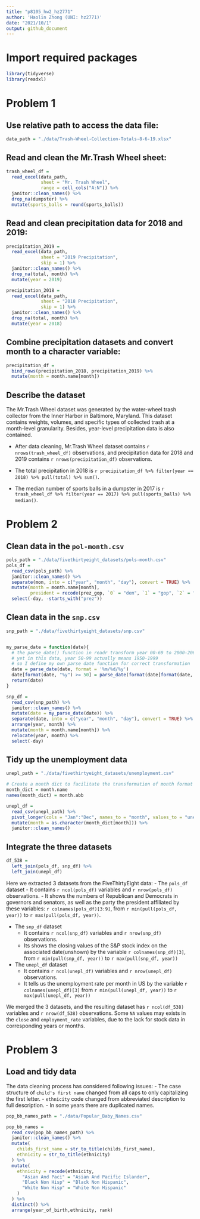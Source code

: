 ```yaml
---
title: "p8105_hw2_hz2771"
author: 'Haolin Zhong (UNI: hz2771)'
date: "2021/10/1"
output: github_document
---
```


# Import required packages

```r
library(tidyverse)
library(readxl)
```

# Problem 1

## Use relative path to access the data file:

```r
data_path = "./data/Trash-Wheel-Collection-Totals-8-6-19.xlsx"
```

## Read and clean the Mr.Trash Wheel sheet:

```r
trash_wheel_df = 
  read_excel(data_path, 
             sheet = "Mr. Trash Wheel",
             range = cell_cols("A:N")) %>% 
  janitor::clean_names() %>% 
  drop_na(dumpster) %>% 
  mutate(sports_balls = round(sports_balls))
```

## Read and clean precipitation data for 2018 and 2019:

```r
precipitation_2019 =
  read_excel(data_path,
             sheet = "2019 Precipitation",
             skip = 1) %>%
  janitor::clean_names() %>% 
  drop_na(total, month) %>% 
  mutate(year = 2019)

precipitation_2018 = 
  read_excel(data_path,
             sheet = "2018 Precipitation",
             skip = 1) %>% 
  janitor::clean_names() %>% 
  drop_na(total, month) %>% 
  mutate(year = 2018)
```

## Combine precipitation datasets and convert month to a character variable:

```r
precipitation_df = 
  bind_rows(precipitation_2018, precipitation_2019) %>% 
  mutate(month = month.name[month])
```

## Describe the dataset

The Mr.Trash Wheel dataset was generated by the water-wheel trash collector from 
the Inner Harbor in Baltimore, Maryland. This dataset contains weights, volumes,
and specific types of collected trash at a month-level granularity. Besides, 
year-level precipitation data is also contained.

- After data cleaning, Mr.Trash Wheel dataset contains `r nrows(trash_wheel_df)`
observations, and precipitation data for 2018 and 2019 contains 
`r nrows(precipitation_df)` observations.

- The total precipitation in 2018 is `r precipitation_df %>% filter(year == 2018) %>% pull(total) %>% sum()`.

- The median number of sports balls in a dumpster in 2017 is `r trash_wheel_df %>% filter(year == 2017) %>% pull(sports_balls) %>% median()`.


# Problem 2

## Clean data in the `pol-month.csv`

```r
pols_path = "./data/fivethirtyeight_datasets/pols-month.csv"
pols_df = 
  read_csv(pols_path) %>% 
  janitor::clean_names() %>% 
  separate(mon, into = c("year", "month", "day"), convert = TRUE) %>% 
  mutate(month = month.name[month],
         president = recode(prez_gop, `0` = "dem", `1` = "gop", `2` = "gop")) %>%
  select(-day, -starts_with("prez"))

```

## Clean data in the `snp.csv`

```r
snp_path = "./data/fivethirtyeight_datasets/snp.csv"


my_parse_date = function(date){
  # the parse_date() function in readr transform year 00-69 to 2000-2069
  # yet in this data, year 50-99 actually means 1950-1999
  # so I define my own parse date function for correct transformation
  date = parse_date(date, format = '%m/%d/%y')
  date[format(date, "%y") >= 50] = parse_date(format(date[format(date, "%y") >= 50], "19%y-%m-%d"))
  return(date)
}

snp_df =
  read_csv(snp_path) %>% 
  janitor::clean_names() %>% 
  mutate(date = my_parse_date(date)) %>% 
  separate(date, into = c("year", "month", "day"), convert = TRUE) %>% 
  arrange(year, month) %>% 
  mutate(month = month.name[month]) %>% 
  relocate(year, month) %>% 
  select(-day)
```

## Tidy up the unemployment data

```r
unepl_path = "./data/fivethirtyeight_datasets/unemployment.csv"

# Create a month dict to facilitate the transformation of month format
month_dict = month.name
names(month_dict) = month.abb

unepl_df = 
  read_csv(unepl_path) %>%
  pivot_longer(cols = "Jan":"Dec", names_to = "month", values_to = "unemployment_rate") %>% 
  mutate(month = as.character(month_dict[month])) %>% 
  janitor::clean_names()
```

## Integrate the three datasets

```r
df_538 = 
  left_join(pols_df, snp_df) %>% 
  left_join(unepl_df)

```

Here we extracted 3 datasets from the FiveThirtyEight data:
- The `pols_df` dataset
    - It contains `r ncol(pols_df)` variables and `r nrow(pols_df)` observations.
    - It shows the numbers of Republican and Democrats in governors and senators,
    as well as the party the president affiliated by these variables: 
    `r colnames(pols_df)[3:9]`, from 
    `r min(pull(pols_df, year))` to `r max(pull(pols_df, year))`.
    
- The `snp_df` dataset
    - It contains `r ncol(snp_df)` variables and `r nrow(snp_df)` observations.
    - Its shows the closing values of the S&P stock index on the associated 
    date(unshown) by the variable `r colnames(snp_df)[3]`, 
    from `r min(pull(snp_df, year))` to `r max(pull(snp_df, year))`

- The `unepl_df` dataset
    - It contains `r ncol(unepl_df)` variables and `r nrow(unepl_df)` 
    observations.
    - It tells us the unemployment rate per month in US by the variable
    `r colnames(unepl_df)[3]` from 
    `r min(pull(unepl_df, year))` to `r max(pull(unepl_df, year))`
    
We merged the 3 datasets, and the resulting dataset has `r ncol(df_538)`
variables and `r nrow(df_538)` observations. Some `NA` values may exists in the
`close` and `employment_rate` variables, due to the lack for stock data in
corresponding years or months. 



# Problem 3

## Load and tidy data

The data cleaning process has considered following issues:
- The case structure of `child's first name` changed from all caps to only 
capitalizing the first letter.
- `ethnicity` code changed from abbreviated description to full description. 
- In some years there are duplicated names.

```r
pop_bb_names_path = "./data/Popular_Baby_Names.csv"

pop_bb_names = 
  read_csv(pop_bb_names_path) %>% 
  janitor::clean_names() %>% 
  mutate(
    childs_first_name = str_to_title(childs_first_name),
    ethnicity = str_to_title(ethnicity)
  ) %>% 
  mutate(
    ethnicity = recode(ethnicity,
      "Asian And Paci" = "Asian And Pacific Islander",
      "Black Non Hisp" = "Black Non Hispanic",
      "White Non Hisp" = "White Non Hispanic"
    )
  ) %>% 
  distinct() %>% 
  arrange(year_of_birth,ethnicity, rank)
```







